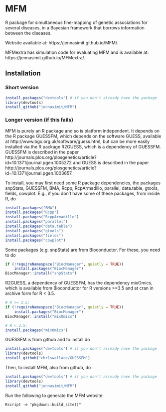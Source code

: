 # MFM
R package for simultaneous fine-mapping of genetic associations for several diseases, in a
Bayesian framework that borrows information between the diseases.

Website available at: https://jennasimit.github.io/MFM/.

MFMextra has simulation code for evaluating MFM and is available at: https://jennasimit.github.io/MFMextra/.

## Installation

### Short version

```R
install.packages("devtools") # if you don't already have the package
library(devtools)
install_github("jennasimit/MFM")
```

### Longer version (if this fails)

MFM is purely an R package and so is platform independent. It depends on the R package GUESSFM, which depends on the 
software GUESS, available at http://www.bgx.org.uk/software/guess.html, but can be more easily installed via the R package 
R2GUESS, which is a dependency of GUESSFM.
GUESSFM is described in the paper http://journals.plos.org/plosgenetics/article?id=10.1371/journal.pgen.1005272 and 
GUESS is described in the paper http://journals.plos.org/plosgenetics/article?id=10.1371/journal.pgen.1003657.

To install, you may first need some R package dependencies, the packages snpStats, GUESSFM, BMA, Rcpp, RcpArmadillo,
parallel, data.table, gtools, fields, cowplot. E.g., if you don't have some of these packages, from inside R, do

```R
install.packages("BMA") 
install.packages("Rcpp")
install.packages("RcppArmadillo")
install.packages("parallel")
install.packages("data.table")
install.packages("gtools")
install.packages("fields")
install.packages("cowplot")
```
 
Some packages (e.g. snpStats) are from Bioconductor.  For these, you need to do

```R
if (!requireNamespace("BiocManager", quietly = TRUE))
    install.packages("BiocManager")
BiocManager::install("snpStats")
```
R2GUESS, a dependency of GUESSFM, has the dependency mixOmics, which is available from Bioconductor for R versions >=3.5
and at cran in archive form for R < 3.5.
``` R 
# R >= 3.5:
if (!requireNamespace("BiocManager", quietly = TRUE))
    install.packages("BiocManager")
BiocManager::install("mixOmics")
```
``` R 
# R < 3.5:
install.packages("mixOmics")
```

GUESSFM is from github and to install do
```R
install.packages("devtools") # if you don't already have the package
library(devtools)
install_github("chr1swallace/GUESSFM")
```

Then, to install MFM, also from github, do
```R
install.packages("devtools") # if you don't already have the package
library(devtools)
install_github("jennasimit/MFM")
```

Run the following to generate the MFM website:
```
Rscript -e "pkgdown::build_site()"
```


